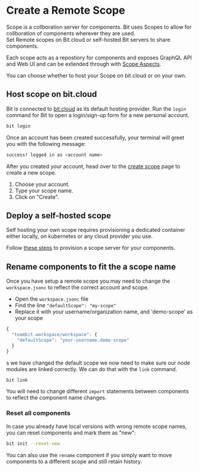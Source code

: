 # Create a Remote Scope

Scope is a collboration server for components. Bit uses Scopes to allow for collboration of components wherever they are used.  
Set Remote scopes on Bit.cloud or self-hosted Bit servers to share components.

Each scope acts as a repostiory for components and exposes GraphQL API and Web UI and can be extended through with [Scope Aspects](/).

You can choose whether to host your Scope on bit.cloud or on your own.

## Host scope on bit.cloud

Bit is connected to [bit.cloud](https://bit.cloud) as its default hosting provider. Run the `login` command for Bit to open a login/sign-up form for a new personal account.

```bash
bit login
```

Once an account has been created successfully, your terminal will greet you with the following message:

```bash
success! logged in as <account name>
```

After you created your account, head over to the [create scope](https://bit.cloud/~create-scope) page to create a new scope.

1. Choose your account.
1. Type your scope name.
1. Click on "Create".

## Deploy a self-hosted scope

Self hosting your own scope requires provisioning a dedicated container either locally, on kubernetes or any cloud provider you use.

Follow [these steps](/docs/scope/running-a-scope-server) to provision a scope server for your components.

## Rename components to fit the a scope name

Once you have setup a remote scope you may need to change the `workspace.jsonc` to reflect the correct account and scope.

- Open the `workspace.jsonc` file
- Find the line `"defaultScope": "my-scope"`
- Replace it with your username/organization name, and 'demo-scope' as your scope

```js
{
  "teambit.workspace/workspace": {
    "defaultScope": "your-username.demo-scope"
  }
}
```

s we have changed the default scope we now need to make sure our node modules are linked correctly. We can do that with the `link` command.

```bash
bit link
```

You will need to change different `import` statements between components to reflect the component name changes.

### Reset all components

In case you already have local versions with wrong remote scope names, you can reset components and mark them as "new":

```bash
bit init --reset-new
```

You can also use the `rename` component if you simply want to move components to a different scope and still retain history.
